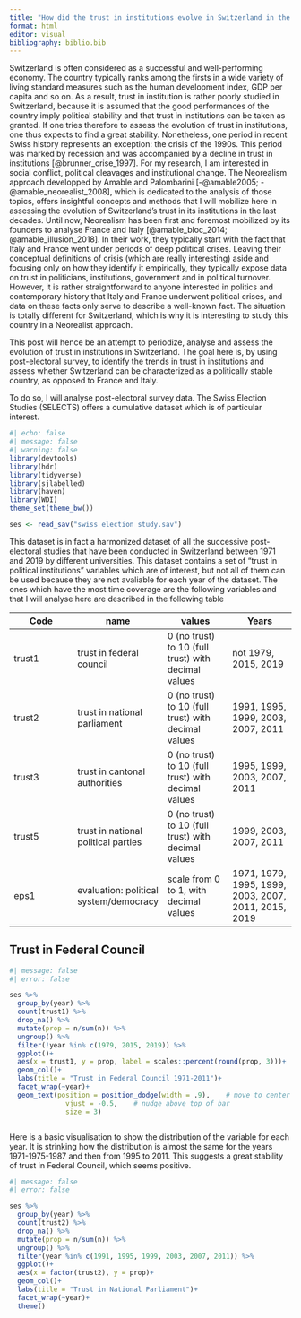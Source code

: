 ```yaml
---
title: "How did the trust in institutions evolve in Switzerland in the last decades? An analysis of political stability and trust"
format: html
editor: visual
bibliography: biblio.bib
---
```


Switzerland is often considered as a successful and well-performing economy. The country typically ranks among the firsts in a wide variety of living standard measures such as the human development index, GDP per capita and so on. As a result, trust in institution is rather poorly studied in Switzerland, because it is assumed that the good performances of the country imply political stability and that trust in institutions can be taken as granted. If one tries therefore to assess the evolution of trust in institutions, one thus expects to find a great stability. Nonetheless, one period in recent Swiss history represents an exception: the crisis of the 1990s. This period was marked by recession and was accompanied by a decline in trust in institutions [@brunner_crise_1997]. For my research, I am interested in social conflict, political cleavages and institutional change. The Neorealism approach developped by Amable and Palombarini [-@amable2005; -@amable_neorealist_2008], which is dedicated to the analysis of those topics, offers insightful concepts and methods that I will mobilize here in assessing the evolution of Switzerland's trust in its institutions in the last decades. Until now, Neorealism has been first and foremost mobilized by its founders to analyse France and Italy [@amable_bloc_2014; @amable_illusion_2018]. In their work, they typically start with the fact that Italy and France went under periods of deep political crises. Leaving their conceptual definitions of crisis (which are really interesting) aside and focusing only on how they identify it empirically, they typically expose data on trust in politicians, institutions, government and in political turnover. However, it is rather straightforward to anyone interested in politics and contemporary history that Italy and France underwent political crises, and data on these facts only serve to describe a well-known fact. The situation is totally different for Switzerland, which is why it is interesting to study this country in a Neorealist approach.

This post will hence be an attempt to periodize, analyse and assess the evolution of trust in institutions in Switzerland. The goal here is, by using post-electoral survey, to identify the trends in trust in institutions and assess whether Switzerland can be characterized as a politically stable country, as opposed to France and Italy.

To do so, I will analyse post-electoral survey data. The Swiss Election Studies (SELECTS) offers a cumulative dataset which is of particular interest.

```r
#| echo: false
#| message: false
#| warning: false
library(devtools)
library(hdr)
library(tidyverse)
library(sjlabelled)
library(haven)
library(WDI)
theme_set(theme_bw())

ses <- read_sav("swiss election study.sav")
```

This dataset is in fact a harmonized dataset of all the successive post-electoral studies that have been conducted in Switzerland between 1971 and 2019 by different universities. This dataset contains a set of "trust in political institutions" variables which are of interest, but not all of them can be used because they are not avaliable for each year of the dataset. The ones which have the most time coverage are the following variables and that I will analyse here are described in the following table

| Code 	| name 	| values 	| Years 	|
|---	|---	|---	|---	|
| trust1 	| trust in federal council 	| 0 (no trust) to 10 (full trust) with decimal values 	| not 1979, 2015, 2019 	|
| trust2 	| trust in national parliament 	| 0 (no trust) to 10 (full trust) with decimal values 	| 1991, 1995, 1999, 2003, 2007, 2011 	|
| trust3 	| trust in cantonal authorities 	| 0 (no trust) to 10 (full trust) with decimal values 	| 1995, 1999, 2003, 2007, 2011 	|
| trust5 	| trust in national political parties 	| 0 (no trust) to 10 (full trust) with decimal values 	| 1999, 2003, 2007, 2011 	|
| eps1 	| evaluation: political system/democracy 	| scale from 0 to 1, with decimal values 	| 1971, 1979, 1995, 1999, 2003, 2007, 2011, 2015, 2019 	|


## Trust in Federal Council

```r
#| message: false
#| error: false

ses %>% 
  group_by(year) %>% 
  count(trust1) %>% 
  drop_na() %>% 
  mutate(prop = n/sum(n)) %>% 
  ungroup() %>% 
  filter(!year %in% c(1979, 2015, 2019)) %>% 
  ggplot()+
  aes(x = trust1, y = prop, label = scales::percent(round(prop, 3)))+
  geom_col()+
  labs(title = "Trust in Federal Council 1971-2011")+
  facet_wrap(~year)+
  geom_text(position = position_dodge(width = .9),    # move to center of bars
              vjust = -0.5,    # nudge above top of bar
              size = 3)



```
Here is a basic visualisation to show the distribution of the variable for each year. It is strinking how the distribution is almost the same for the years 1971-1975-1987 and then from 1995 to 2011. This suggests a great stability of trust in Federal Council, which seems positive.

```r
#| message: false
#| error: false

ses %>% 
  group_by(year) %>% 
  count(trust2) %>% 
  drop_na() %>% 
  mutate(prop = n/sum(n)) %>% 
  ungroup() %>% 
  filter(year %in% c(1991, 1995, 1999, 2003, 2007, 2011)) %>% 
  ggplot()+
  aes(x = factor(trust2), y = prop)+
  geom_col()+
  labs(title = "Trust in National Parliament")+
  facet_wrap(~year)+
  theme()


```















